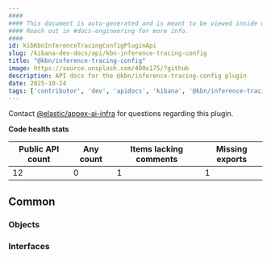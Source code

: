 ```yaml
---
####
#### This document is auto-generated and is meant to be viewed inside our experimental, new docs system.
#### Reach out in #docs-engineering for more info.
####
id: kibKbnInferenceTracingConfigPluginApi
slug: /kibana-dev-docs/api/kbn-inference-tracing-config
title: "@kbn/inference-tracing-config"
image: https://source.unsplash.com/400x175/?github
description: API docs for the @kbn/inference-tracing-config plugin
date: 2025-10-24
tags: ['contributor', 'dev', 'apidocs', 'kibana', '@kbn/inference-tracing-config']
---
```




Contact [@elastic/appex-ai-infra](https://github.com/orgs/elastic/teams/appex-ai-infra) for questions regarding this plugin.

**Code health stats**

| Public API count  | Any count | Items lacking comments | Missing exports |
|-------------------|-----------|------------------------|-----------------|
| 12 | 0 | 1 | 1 |

## Common

### Objects
<DocDefinitionList data={kbnInferenceTracingConfigObj.common.objects}/>

### Interfaces
<DocDefinitionList data={kbnInferenceTracingConfigObj.common.interfaces}/>

